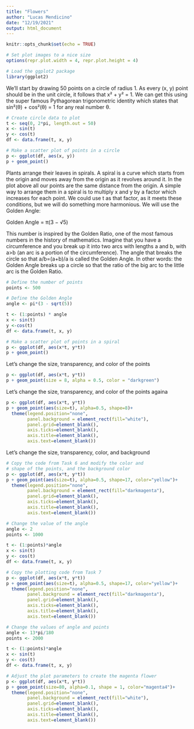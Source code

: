 ```yaml
---
title: "Flowers"
author: "Lucas Mendicino"
date: "12/19/2021"
output: html_document
---
```


```r
knitr::opts_chunk$set(echo = TRUE)
```


```r
# Set plot images to a nice size
options(repr.plot.width = 4, repr.plot.height = 4)

# Load the ggplot2 package
library(ggplot2)
```


We'll start by drawing 50 points on a circle of radius 1. As every (x, y) point should be in the unit circle, it follows that x² + y² = 1. We can get this using the super famous Pythagorean trigonometric identity which states that sin²(θ) + cos²(θ) = 1 for any real number θ.
```r

# Create circle data to plot
t <- seq(0, 2*pi, length.out = 50)
x <- sin(t)
y <- cos(t)
df <- data.frame(t, x, y)

# Make a scatter plot of points in a circle
p <- ggplot(df, aes(x, y))
p + geom_point()
```

Plants arrange their leaves in spirals. A spiral is a curve which starts from the origin and moves away from the origin as it revolves around it. In the plot above all our points are the same distance from the origin. A simple way to arrange them in a spiral is to multiply x and y by a factor which increases for each point. We could use t as that factor, as it meets these conditions, but we will do something more harmonious. We will use the Golden Angle:

Golden Angle = π(3 − √5)

This number is inspired by the Golden Ratio, one of the most famous numbers in the history of mathematics. Imagine that you have a circumference and you break up it into two arcs with lengths a and b, with a>b (an arc is a portion of the circumference). The angle that breaks the circle so that a/b=(a+b)/a is called the Golden Angle. In other words: the Golden Angle breaks up a circle so that the ratio of the big arc to the little arc is the Golden Ratio. 

```r
# Define the number of points
points <- 500

# Define the Golden Angle
angle <- pi*(3 - sqrt(5))

t <- (1:points) * angle
x <- sin(t)
y <-cos(t)
df <- data.frame(t, x, y)

# Make a scatter plot of points in a spiral
p <- ggplot(df, aes(x*t, y*t))
p + geom_point()
```
Let's change the size, transparency, and color of the points
```r
p <- ggplot(df, aes(x*t, y*t))
p + geom_point(size = 8, alpha = 0.5, color = "darkgreen")
```

Let's change the size, transparency, and color of the points againa

```r
p <- ggplot(df, aes(x*t, y*t))
p + geom_point(aes(size=t), alpha=0.5, shape=8)+
  theme(legend.position="none",
        panel.background = element_rect(fill="white"),
        panel.grid=element_blank(),
        axis.ticks=element_blank(),
        axis.title=element_blank(),
        axis.text=element_blank())
```
Let's change the size, transparency, color, and background 
```r
# Copy the code from Task 6 and modify the color and
# shape of the points, and the background color
p <- ggplot(df, aes(x*t, y*t))
p + geom_point(aes(size=t), alpha=0.5, shape=17, color="yellow")+
  theme(legend.position="none",
        panel.background = element_rect(fill="darkmagenta"),
        panel.grid=element_blank(),
        axis.ticks=element_blank(),
        axis.title=element_blank(),
        axis.text=element_blank())
```


```r
# Change the value of the angle
angle <- 2
points <- 1000

t <- (1:points)*angle
x <- sin(t)
y <- cos(t)
df <- data.frame(t, x, y)

# Copy the plotting code from Task 7
p <- ggplot(df, aes(x*t, y*t))
p + geom_point(aes(size=t), alpha=0.5, shape=17, color="yellow")+
  theme(legend.position="none",
        panel.background = element_rect(fill="darkmagenta"),
        panel.grid=element_blank(),
        axis.ticks=element_blank(),
        axis.title=element_blank(),
        axis.text=element_blank())
```

```r
# Change the values of angle and points
angle <- 13*pi/180
points <- 2000

t <- (1:points)*angle
x <- sin(t)
y <- cos(t)
df <- data.frame(t, x, y)

# Adjust the plot parameters to create the magenta flower
p <- ggplot(df, aes(x*t, y*t))
p + geom_point(size=80, alpha=0.1, shape = 1, color="magenta4")+ 
  theme(legend.position="none",
        panel.background = element_rect(fill="white"),
        panel.grid=element_blank(),
        axis.ticks=element_blank(),
        axis.title=element_blank(),
        axis.text=element_blank())
```












